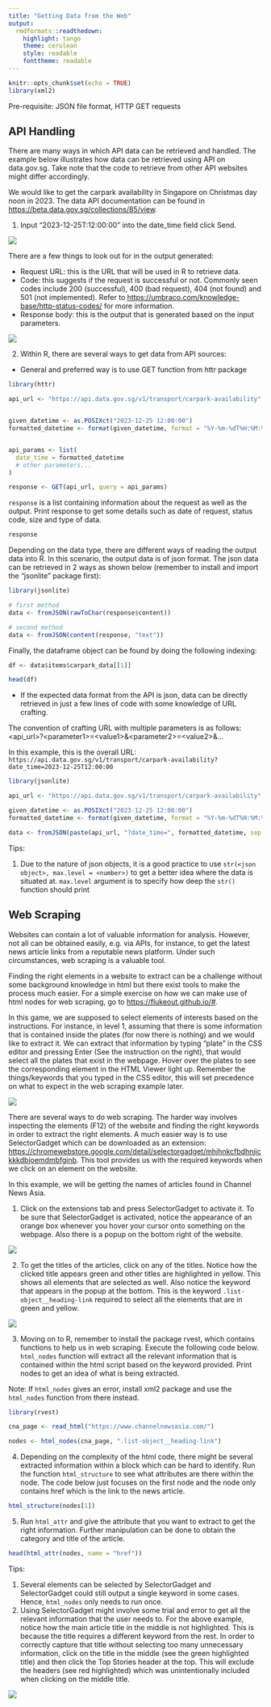 ```yaml
---
title: "Getting Data from the Web"
output: 
  rmdformats::readthedown:
    highlight: tango
    theme: cerulean
    style: readable
    fonttheme: readable
---
```


```r
knitr::opts_chunk$set(echo = TRUE)
library(xml2)
```
Pre-requisite: JSON file format, HTTP GET requests

## API Handling

There are many ways in which API data can be retrieved and handled. The example below illustrates how data can be retrieved using API on data.gov.sg. Take note that the code to retrieve from other API websites might differ accordingly.

We would like to get the carpark availability in Singapore on Christmas day noon in 2023. The data API documentation can be found in <https://beta.data.gov.sg/collections/85/view>. 

1. Input “2023-12-25T:12:00:00” into the date_time field click Send.

![](../data/Picture1.jpg)

There are a few things to look out for in the output generated:

- Request URL: this is the URL that will be used in R to retrieve data.
- Code: this suggests if the request is successful or not. Commonly seen codes include 200 (successful), 400 (bad request), 404 (not found) and 501 (not implemented). Refer to <https://umbraco.com/knowledge-base/http-status-codes/> for more information.
- Response body: this is the output that is generated based on the input parameters.

![](../data/Picture2.jpg)

2. Within R, there are several ways to get data from API sources:

- General and preferred way is to use GET function from httr package
    
```r
library(httr)

api_url <- "https://api.data.gov.sg/v1/transport/carpark-availability"


given_datetime <- as.POSIXct("2023-12-25 12:00:00")
formatted_datetime <- format(given_datetime, format = "%Y-%m-%dT%H:%M:%S")


api_params <- list(
  date_time = formatted_datetime
  # other parameters...
)

response <- GET(api_url, query = api_params)
```

`response` is a list containing information about the request as well as the output. Print response to get some details such as date of request, status code, size and type of data.

```r
response
```

Depending on the data type, there are different ways of reading the output data into R. In this scenario, the output data is of json format. The json data can be retrieved in 2 ways as shown below (remember to install and import the “jsonlite” package first):

```r
library(jsonlite)

# first method
data <- fromJSON(rawToChar(response$content))

# second method
data <- fromJSON(content(response, "text"))
```

Finally, the dataframe object can be found by doing the following indexing:

```r
df <- data$items$carpark_data[[1]]

head(df)
```


- If the expected data format from the API is json, data can be directly retrieved in just a few lines of code with some knowledge of URL crafting.

The convention of crafting URL with multiple parameters is as follows: \<api_url\>?\<parameter1\>=\<value1\>&\<parameter2\>=\<value2\>&…

In this example, this is the overall URL: `https://api.data.gov.sg/v1/transport/carpark-availability?date_time=2023-12-25T12:00:00`

```r
library(jsonlite)

api_url <- "https://api.data.gov.sg/v1/transport/carpark-availability"

given_datetime <- as.POSIXct("2023-12-25 12:00:00")
formatted_datetime <- format(given_datetime, format = "%Y-%m-%dT%H:%M:%S")

data <- fromJSON(paste(api_url, "?date_time=", formatted_datetime, sep = ""))
```

Tips:

1. Due to the nature of json objects, it is a good practice to use `str(<json object>, max.level = <number>)` to get a better idea where the data is situated at. `max.level` argument is to specify how deep the `str()` function should print


## Web Scraping

Websites can contain a lot of valuable information for analysis. However, not all can be obtained easily, e.g. via APIs, for instance, to get the latest news article links from a reputable news platform. Under such circumstances, web scraping is a valuable tool. 

Finding the right elements in a website to extract can be a challenge without some background knowledge in html but there exist tools to make the process much easier. For a simple exercise on how we can make use of html nodes for web scraping, go to <https://flukeout.github.io/#>.


In this game, we are supposed to select elements of interests based on the instructions. For instance, in level 1, assuming that there is some information that is contained inside the plates (for now there is nothing) and we would like to extract it. We can extract that information by typing “plate” in the CSS editor and pressing Enter (See the instruction on the right), that would select all the plates that exist in the webpage. Hover over the plates to see the corresponding element in the HTML Viewer light up. Remember the things/keywords that you typed in the CSS editor, this will set precedence on what to expect in the web scraping example later.

![](../data/Picture3.jpg)

There are several ways to do web scraping. The harder way involves inspecting the elements (F12) of the website and finding the right keywords in order to extract the right elements. A much easier way is to use SelectorGadget which can be downloaded as an extension: <https://chromewebstore.google.com/detail/selectorgadget/mhjhnkcfbdhnjickkkdbjoemdmbfginb>. This tool provides us with the required keywords when we click on an element on the website.

In this example, we will be getting the names of articles found in Channel News Asia. 

1. Click on the extensions tab and press SelectorGadget to activate it. To be sure that SelectorGadget is activated, notice the appearance of an orange box whenever you hover your cursor onto something on the webpage. Also there is a popup on the bottom right of the website.

![](../data/Picture4.jpg)

2. To get the titles of the articles, click on any of the titles. Notice how the clicked title appears green and other titles are highlighted in yellow. This shows all elements that are selected as well. Also notice the keyword that appears in the popup at the bottom. This is the keyword `.list-object__heading-link` required to select all the elements that are in green and yellow.

![](../data/Picture5.jpg)

3. Moving on to R, remember to install the package rvest, which contains functions to help us in web scraping. Execute the following code below. `html_nodes` function will extract all the relevant information that is contained within the html script based on the keyword provided. Print nodes to get an idea of what is being extracted. 

Note: If `html_nodes` gives an error, install xml2 package and use the `html_nodes` function from there instead.

```r
library(rvest)

cna_page <- read_html("https://www.channelnewsasia.com/")

nodes <- html_nodes(cna_page, ".list-object__heading-link")
```

4. Depending on the complexity of the html code, there might be several extracted information within a block which can be hard to identify. Run the function `html_structure` to see what attributes are there within the node. The code below just focuses on the first node and the node only contains href which is the link to the news article.

```r
html_structure(nodes[1])
```

5. Run `html_attr` and give the attribute that you want to extract to get the right information. Further manipulation can be done to obtain the category and title of the article.

```r
head(html_attr(nodes, name = "href"))
```

Tips:

1. Several elements can be selected by SelectorGadget and SelectorGadget could still output a single keyword in some cases. Hence, `html_nodes` only needs to run once.
2. Using SelectorGadget might involve some trial and error to get all the relevant information that the user needs to. For the above example, notice how the main article title in the middle is not highlighted. This is because the title requires a different keyword from the rest. In order to correctly capture that title without selecting too many unnecessary information, click on the title in the middle (see the green highlighted title) and then click the Top Stories header at the top. This will exclude the headers (see red highlighted) which was unintentionally included when clicking on the middle title. 

![](../data/Picture6.jpg)

